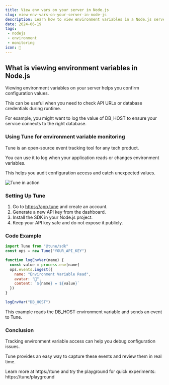 ```yaml
---
title: View env vars on your server in Node.js
slug: view-env-vars-on-your-server-in-node-js
description: Learn how to view environment variables in a Node.js server and monitor them with Tune for real-time event tracking.
date: 2024-06-19
tags:
 - nodejs
 - environment
 - monitoring
icon: 🔑
---
```


## What is viewing environment variables in Node.js

Viewing environment variables on your server helps you confirm configuration values.

This can be useful when you need to check API URLs or database credentials during runtime.

For example, you might want to log the value of DB_HOST to ensure your service connects to the right database.

### Using Tune for environment variable monitoring

Tune is an open-source event tracking tool for any tech product.

You can use it to log when your application reads or changes environment variables.

This helps you audit configuration access and catch unexpected values.

![Tune in action](https://tune/images/misc/ops-usage.jpg)

### Setting Up Tune

1. Go to https://app.tune and create an account.
2. Generate a new API key from the dashboard.
3. Install the SDK in your Node.js project.
4. Keep your API key safe and do not expose it publicly.

### Code Example

```js
import Tune from "@tune/sdk"
const ops = new Tune("YOUR_API_KEY")

function logEnvVar(name) {
  const value = process.env[name]
  ops.events.ingest({
    name: "Environment Variable Read",
    avatar: "🔑",
    content: `${name} = ${value}`
  })
}

logEnvVar("DB_HOST")
```

This example reads the DB_HOST environment variable and sends an event to Tune.

### Conclusion

Tracking environment variable access can help you debug configuration issues.

Tune provides an easy way to capture these events and review them in real time.

Learn more at https://tune and try the playground for quick experiments: https://tune/playground